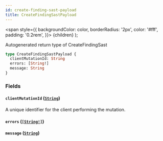 ```yaml
---
id: create-finding-sast-payload
title: CreateFindingSastPayload
---
```


<span
style={{
      backgroundColor: color,
      borderRadius: '2px',
      color: '#fff',
      padding: '0.2rem',
    }}>
{children}
</span>
);

Autogenerated return type of CreateFindingSast

```graphql
type CreateFindingSastPayload {
  clientMutationId: String
  errors: [String!]
  message: String
}
```

### Fields

#### `clientMutationId` ([`String`](/api/scalars/string))

A unique identifier for the client performing the mutation.

#### `errors` ([`[String!]`](/api/scalars/string))

#### `message` ([`String`](/api/scalars/string))
